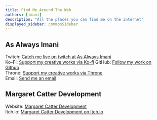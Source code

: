 ```yaml
---
title: Find Me Around The Web
authors: [imani]
description: "All the places you can find me on the internet"
displayed_sidebar: commonSidebar
---
```


## As Always Imani

Twitch: [Catch me live on twitch at As Always Imani](https://www.twitch.tv/asalwaysimani)  
Ko-Fi: [Support my creative works via Ko-fi](https://ko-fi.com/asalwaysimani) 
GitHub: [Follow my work on Github](https://github.com/asalwaysimani)   
Throne: [Support my creative works via Throne](https://throne.me/u/asalwaysimani)  
Email: [Send me an email](mailto:contact@asalwaysimani.com)

## Margaret Catter Development

Website: [Margaret Catter Development](https://margaretcatter.dev)  
Itch.io: [Margaret Catter Development on Itch.io](https://margaretcatter.itch.io/)